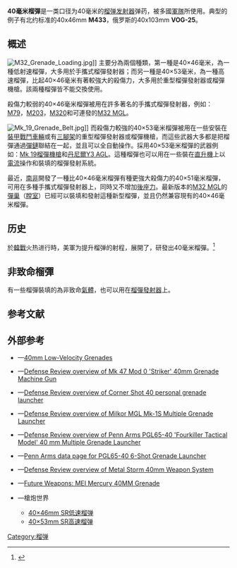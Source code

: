 {{Expand language|en}}
{{NoteTA
|G1=Military
|G2=長度單位
|G3=Firearms
}}
'''40毫米榴彈'''是一类口径为40毫米的[[榴弹发射器|榴弹发射器]]弹药，被多國[[軍隊|軍隊]]所使用。典型的例子有北约标准的40x46mm '''M433'''，俄罗斯的40x103mm '''VOG-25'''。

== 概述 ==
[[File:M32_Grenade_Loading.jpg|thumb]]]]
主要分為兩個種類，第一種是40×46毫米，為一種低射速榴彈，大多用於手攜式榴彈發射器；而另一種是40×53毫米，為一種高速榴彈，比起40×46毫米有著較強大的殺傷力，大多用於重型榴彈發射器或榴彈機槍。該兩種榴彈皆不能交換使用。

殺傷力較弱的40×46毫米榴彈被用在許多著名的手攜式榴彈發射器，例如：[[M79榴彈發射器|M79]]，[[M203榴彈發射器|M203]]，[[M320榴彈發射器|M320]]和可連發的[[米尔科姆转轮连发式榴弹发射器|M32 MGL]]。

[[Image:Mk_19_Grenade_Belt.jpg|thumb]]]]
而殺傷力較強的40×53毫米榴彈被用在一些安裝在[[裝甲戰鬥車輛|裝甲戰鬥車輛]]或有[[三腳架|三腳架]]的重型榴彈發射器或榴彈機槍，而這些武器大多都是把榴彈通過[[彈鏈|彈鏈]]聯結在一起，並且可以全自動操作。採用40×53毫米榴彈的武器例如：[[Mk_19自動榴彈發射器|Mk 19榴彈機槍]]和[[丹尼爾Y3自動榴彈發射器|丹尼爾Y3 AGL]]。這種榴彈也可以用在一些裝在[[直升機|直升機]]上以[[電流|電流]]操作和裝填的榴彈發射系統。

最近，[[南非|南非]]開發了一種比40×46毫米榴彈有種更強大殺傷力的40×51毫米榴彈，可用在多種手攜式榴彈發射器上，同時又不增加[[後座力|後座力]]。最新版本的[[米尔科姆转轮连发式榴弹发射器|M32 MGL]]的[[彈巢|彈巢]]（[[膛室|膛室]]）已經可以裝填和發射這種新型榴彈，並且仍然兼容現有的40×46毫米榴彈。

== 历史 ==
於[[韓戰|韓戰]]火热进行時，美軍为提升榴弹的射程，展開了{{link-en|特殊用途个人武器|Special Purpose Individual Weapon#Project NIBLICK|尼布里克项目}}，研發出40毫米榴彈。<ref>{{Cite web|title=The Developement of the M79 Grenade Launcher|url=https://www.smallarmsreview.com/display.article.cfm?idarticles=2378|access-date=2021-11-14|work=www.smallarmsreview.com|archive-date=2022-03-24|archive-url=https://web.archive.org/web/20220324111046/https://www.smallarmsreview.com/display.article.cfm?idarticles=2378}}</ref>

== 非致命榴彈 ==
有一些榴彈裝填的為非致命[[氣體|氣體]]，也可以用在[[榴彈發射器|榴彈發射器]]上。

== 参考文献 ==
{{reflist}}

== 外部参考 ==
{{div col|cols=2}}
* {{en icon}}—[http://www.inetres.com/gp/military/infantry/grenade/40mm_ammo.html 40mm Low-Velocity Grenades]{{Wayback|url=http://www.inetres.com/gp/military/infantry/grenade/40mm_ammo.html |date=20171102185232 }}
* {{en icon}}—[https://web.archive.org/web/20110807125828/http://www.defensereview.com/modules.php/?name=News&file=article&sid=440 Defense Review overview of Mk 47  Mod 0 'Striker' 40mm Grenade Machine Gun]
* {{en icon}}—[https://web.archive.org/web/20110807125848/http://www.defensereview.com/modules.php/?name=News&file=article&sid=687 Defense Review overview of Corner Shot 40 personal grenade launcher]
* {{en icon}}—[http://www.defensereview.com/modules.php?name=News&file=article&sid=554 Defense Review overview of Milkor MGL Mk-1S Multiple Grenade Launcher]{{Wayback|url=http://www.defensereview.com/modules.php?name=News&file=article&sid=554 |date=20110807125855 }}
* {{en icon}}—[https://web.archive.org/web/20110807125946/http://www.defensereview.com/modules.php/?name=News&file=article&sid=609 Defense Review overview of Penn Arms PGL65-40 'Fourkiller Tactical Model' 40 mm Multiple Grenade Launcher]
* {{en icon}}—[https://web.archive.org/web/20050203205640/http://pennarms.com/pgl65-40_data_page.htm Penn Arms data page for PGL65-40 6-Shot Grenade Launcher]
* {{en icon}}—[https://web.archive.org/web/20110807130108/http://www.defensereview.com/modules.php/?name=News&file=article&sid=717 Defense Review overview of Metal Storm 40mm Weapon System]
* {{en icon}}—[https://web.archive.org/web/20100727222046/http://dsc.discovery.com/videos/futureweapons-mei-mercury-40mm-grenade.html Future Weapons: MEI Mercury 40MM Grenade]
* {{zh icon}}—槍炮世界
** [http://pewpewpew.work/ammo/40mm/40x46.htm 40×46mm SR低速榴弹]{{Wayback|url=http://pewpewpew.work/ammo/40mm/40x46.htm |date=20200712142810 }}
** [http://pewpewpew.work/ammo/40mm/40x53.htm 40×53mm SR高速榴弹]{{Wayback|url=http://pewpewpew.work/ammo/40mm/40x53.htm |date=20200520232046 }}
{{div col end}}

{{ModernUSInfWeaponsNav}}
{{現役法國軍隊單兵武器及彈藥}}
{{自衛隊現役單兵武器及彈藥}}

[[Category:榴弹|Category:榴弹]]